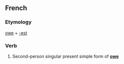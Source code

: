 ==French==

===Etymology===
[[owe]] + [[-est]]

===Verb===
{{infl|en|verb form}}

# {{archaic}} Second-person singular present simple form of '''[[owe]]'''